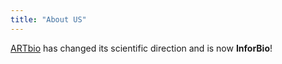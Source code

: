 ```yaml
---
title: "About US"
---
```


[ARTbio](https://www.artbio.fr) has changed its scientific direction and is now **InforBio**!
